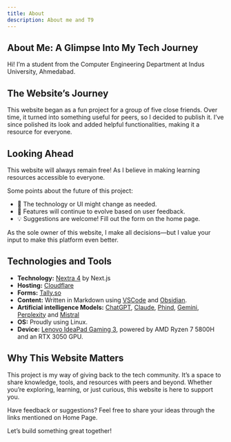 ```yaml
---
title: About
description: About me and T9
---
```


## About Me: A Glimpse Into My Tech Journey
Hi! I’m a student from the Computer Engineering Department at Indus University, Ahmedabad.

## The Website’s Journey
This website began as a fun project for a group of five close friends. Over time, it turned into something useful for peers, so I decided to publish it. I’ve since polished its look and added helpful functionalities, making it a resource for everyone.

## Looking Ahead
This website will always remain free!
As I believe in making learning resources accessible to everyone.

Some points about the future of this project:
- 🚀 The technology or UI might change as needed.
- 🎨 Features will continue to evolve based on user feedback.
- 💡 Suggestions are welcome! Fill out the form on the home page.

As the sole owner of this website, I make all decisions—but I value your input to make this platform even better.

## Technologies and Tools

- **Technology:** [Nextra 4](https://nextra.site) by Next.js
- **Hosting:** [Cloudflare](https://cloudflare.com)
- **Forms:** [Tally.so](https://tally.so)
- **Content:** Written in Markdown using [VSCode](https://code.visualstudio.com/) and [Obsidian](https://obsidian.md).
- **Artificial intelligence Models:** [ChatGPT](https://chatgpt.com), [Claude](https://claude.ai), [Phind](https://phind.com), [Gemini](https://gemini.google.com), [Perplexity](https://perplexity.ai) and [Mistral](https://mistral.ai)
- **OS:** Proudly using Linux.
- **Device:** [Lenovo IdeaPad Gaming 3](<https://www.lenovo.com/us/en/p/laptops/ideapad/ideapad-gaming-laptops/gaming-3-gen-6-(15-amd)/wmd00000479>), powered by AMD Ryzen 7 5800H and an RTX 3050 GPU.

## Why This Website Matters

This project is my way of giving back to the tech community. It’s a space to share knowledge, tools, and resources with peers and beyond. Whether you’re exploring, learning, or just curious, this website is here to support you.

Have feedback or suggestions? Feel free to share your ideas through the links mentioned on Home Page.

Let’s build something great together!